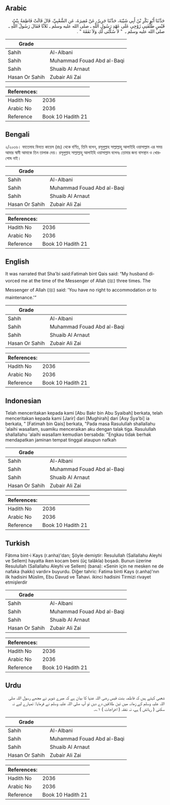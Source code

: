## Arabic


<div dir="rtl" lang="ar" style={{fontSize:'larger',backgroundColor:'#f8f9fa',padding:20}}>
حَدَّثَنَا أَبُو بَكْرِ بْنُ أَبِي شَيْبَةَ، حَدَّثَنَا جَرِيرٌ، عَنْ مُغِيرَةَ، عَنِ الشَّعْبِيِّ، قَالَ قَالَتْ فَاطِمَةُ بِنْتُ قَيْسٍ طَلَّقَنِي زَوْجِي عَلَى عَهْدِ رَسُولِ اللَّهِ ـ صلى الله عليه وسلم ـ ثَلاَثًا فَقَالَ رَسُولُ اللَّهِ ـ صلى الله عليه وسلم ـ ‏ "‏ لاَ سُكْنَى لَكِ وَلاَ نَفَقَةَ ‏"‏ ‏.‏
</div>
<div style={{backgroundColor:'#f8f9fa',padding:20, marginBottom: 10}}><table> <thead> <tr> <th>Grade</th> <th></th> </tr> </thead> <tbody> <tr><td>Sahih</td><td>Al-Albani</td></tr><tr><td>Sahih</td><td>Muhammad Fouad Abd al-Baqi</td></tr><tr><td>Sahih</td><td>Shuaib Al Arnaut</td></tr><tr><td>Hasan Or Sahih</td><td>Zubair Ali Zai</td></tr></tbody></table><table> <thead> <tr> <th>References:</th> <th></th> </tr> </thead> <tbody><tr><td>Hadith No</td><td>2036</td></tr><tr><td>Arabic No</td><td>2036</td></tr><tr><td>Reference</td><td>Book 10 Hadith 21</td></tr></tbody></table></div>

## Bengali


<div dir="ltr" lang="bn" style={{fontSize:'larger',backgroundColor:'#f8f9fa',padding:20}}>
২/২০৩৬। ফাতেমাহ বিনতে কায়েস (রাঃ) থেকে বর্ণিত, তিনি বলেন, রসূলুল্লাহ সাল্লাল্লাহু আলাইহি ওয়াসাল্লাম এর সময় আমার স্বামী আমাকে তিন তালাক দেয়। রসূলুল্লাহ সাল্লাল্লাহু আলাইহি ওয়াসাল্লাম বলেনঃ তোমার জন্য বাসস্থান ও খোরপোষ নাই।
</div>
<div style={{backgroundColor:'#f8f9fa',padding:20, marginBottom: 10}}><table> <thead> <tr> <th>Grade</th> <th></th> </tr> </thead> <tbody> <tr><td>Sahih</td><td>Al-Albani</td></tr><tr><td>Sahih</td><td>Muhammad Fouad Abd al-Baqi</td></tr><tr><td>Sahih</td><td>Shuaib Al Arnaut</td></tr><tr><td>Hasan Or Sahih</td><td>Zubair Ali Zai</td></tr></tbody></table><table> <thead> <tr> <th>References:</th> <th></th> </tr> </thead> <tbody><tr><td>Hadith No</td><td>2036</td></tr><tr><td>Arabic No</td><td>2036</td></tr><tr><td>Reference</td><td>Book 10 Hadith 21</td></tr></tbody></table></div>

## English


<div dir="ltr" lang="en" style={{fontSize:'larger',backgroundColor:'#f8f9fa',padding:20}}>
It was narrated that Sha'bi said:Fatimah bint Qais said: “My husband divorced me at the time of the Messenger of Allah (ﷺ) three times. The Messenger of Allah (ﷺ) said: 'You have no right to accommodation or to maintenance.'”
</div>
<div style={{backgroundColor:'#f8f9fa',padding:20, marginBottom: 10}}><table> <thead> <tr> <th>Grade</th> <th></th> </tr> </thead> <tbody> <tr><td>Sahih</td><td>Al-Albani</td></tr><tr><td>Sahih</td><td>Muhammad Fouad Abd al-Baqi</td></tr><tr><td>Sahih</td><td>Shuaib Al Arnaut</td></tr><tr><td>Hasan Or Sahih</td><td>Zubair Ali Zai</td></tr></tbody></table><table> <thead> <tr> <th>References:</th> <th></th> </tr> </thead> <tbody><tr><td>Hadith No</td><td>2036</td></tr><tr><td>Arabic No</td><td>2036</td></tr><tr><td>Reference</td><td>Book 10 Hadith 21</td></tr></tbody></table></div>

## Indonesian


<div dir="ltr" lang="id" style={{fontSize:'larger',backgroundColor:'#f8f9fa',padding:20}}>
Telah menceritakan kepada kami [Abu Bakr bin Abu Syaibah] berkata, telah menceritakan kepada kami [Jarir] dari [Mughirah] dari [Asy Sya'bi] ia berkata, " [Fatimah bin Qais] berkata, "Pada masa Rasulullah shallallahu 'alaihi wasallam, suamiku menceraikan aku dengan talak tiga. Rasulullah shallallahu 'alaihi wasallam kemudian bersabda: "Engkau tidak berhak mendapatkan jaminan tempat tinggal ataupun nafkah
</div>
<div style={{backgroundColor:'#f8f9fa',padding:20, marginBottom: 10}}><table> <thead> <tr> <th>Grade</th> <th></th> </tr> </thead> <tbody> <tr><td>Sahih</td><td>Al-Albani</td></tr><tr><td>Sahih</td><td>Muhammad Fouad Abd al-Baqi</td></tr><tr><td>Sahih</td><td>Shuaib Al Arnaut</td></tr><tr><td>Hasan Or Sahih</td><td>Zubair Ali Zai</td></tr></tbody></table><table> <thead> <tr> <th>References:</th> <th></th> </tr> </thead> <tbody><tr><td>Hadith No</td><td>2036</td></tr><tr><td>Arabic No</td><td>2036</td></tr><tr><td>Reference</td><td>Book 10 Hadith 21</td></tr></tbody></table></div>

## Turkish


<div dir="ltr" lang="tr" style={{fontSize:'larger',backgroundColor:'#f8f9fa',padding:20}}>
Fâtıma bint-i Kays (r.anha)'dan; Şöyle demiştir: Resulullah (Sallallahu Aleyhi ve Sellem) hayatta iken kocam beni (üç talâkla) boşadı. Bunun üzerine Resulullah (Sallallahu Aleyhi ve Sellem) (bana): «Senin için ne mesken ne de nafaka (hakkı) vardır» buyurdu. Diğer tahric: Fatima binti Kays (r.anha)'nın ilk hadisini Müslim, Ebu Davud ve Tahavi. ikinci hadisini Tirmizi rivayet etmişlerdir
</div>
<div style={{backgroundColor:'#f8f9fa',padding:20, marginBottom: 10}}><table> <thead> <tr> <th>Grade</th> <th></th> </tr> </thead> <tbody> <tr><td>Sahih</td><td>Al-Albani</td></tr><tr><td>Sahih</td><td>Muhammad Fouad Abd al-Baqi</td></tr><tr><td>Sahih</td><td>Shuaib Al Arnaut</td></tr><tr><td>Hasan Or Sahih</td><td>Zubair Ali Zai</td></tr></tbody></table><table> <thead> <tr> <th>References:</th> <th></th> </tr> </thead> <tbody><tr><td>Hadith No</td><td>2036</td></tr><tr><td>Arabic No</td><td>2036</td></tr><tr><td>Reference</td><td>Book 10 Hadith 21</td></tr></tbody></table></div>

## Urdu


<div dir="rtl" lang="ur" style={{fontSize:'larger',backgroundColor:'#f8f9fa',padding:20}}>
شعبی کہتے ہیں کہ فاطمہ بنت قیس رضی اللہ عنہا کا بیان ہے کہ میرے شوہر نے مجھے رسول اللہ صلی اللہ علیہ وسلم کے زمانہ میں تین طلاقیں دے دیں تو آپ صلی اللہ علیہ وسلم نے فرمایا: تمہارے لیے نہ سکنی ( رہائش ) ہے، نہ نفقہ ( اخراجات ) ۱؎۔
</div>
<div style={{backgroundColor:'#f8f9fa',padding:20, marginBottom: 10}}><table> <thead> <tr> <th>Grade</th> <th></th> </tr> </thead> <tbody> <tr><td>Sahih</td><td>Al-Albani</td></tr><tr><td>Sahih</td><td>Muhammad Fouad Abd al-Baqi</td></tr><tr><td>Sahih</td><td>Shuaib Al Arnaut</td></tr><tr><td>Hasan Or Sahih</td><td>Zubair Ali Zai</td></tr></tbody></table><table> <thead> <tr> <th>References:</th> <th></th> </tr> </thead> <tbody><tr><td>Hadith No</td><td>2036</td></tr><tr><td>Arabic No</td><td>2036</td></tr><tr><td>Reference</td><td>Book 10 Hadith 21</td></tr></tbody></table></div>